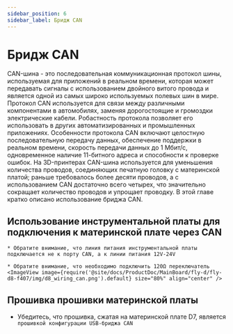 ```yaml
---
sidebar_position: 6
sidebar_label: Бридж CAN
---
```



# Бридж CAN

CAN-шина - это последовательная коммуникационная протокол шины, используемая для приложений в реальном времени, которая может передавать сигналы с использованием двойного витого провода и является одной из самых широко используемых полевых шин в мире. Протокол CAN используется для связи между различными компонентами в автомобилях, заменяя дорогостоящие и громоздки электрические кабели. Робастность протокола позволяет его использовать в других автоматизированных и промышленных приложениях. Особенности протокола CAN включают целостную последовательную передачу данных, обеспечение поддержки в реальном времени, скорость передачи данных до 1 Мбит/с, одновременное наличие 11-битного адреса и способности к проверке ошибок.
На 3D-принтерах CAN-шина используется для уменьшения количества проводов, соединяющих печатную головку с материнской платой; раньше требовалось более десяти проводов, а с использованием CAN достаточно всего четырех, что значительно сокращает количество проводов и упрощает проводку.
В этой главе кратко описано использование бриджа CAN.

## Использование инструментальной платы для подключения к материнской плате через CAN

    * Обратите внимание, что линия питания инструментальной платы подключается не к порту CAN, а к линии питания 12V-24V
    
    * Обратите внимание, что необходимо подключить 120Ω переключатель
    <ImageView image={require('@site/docs/ProductDoc/MainBoard/fly-d/fly-d8-f407/img/d8_wiring_can.png').default} size="80%" align="center" />

## Прошивка прошивки материнской платы

* Убедитесь, что прошивка, сжатая на материнской плате D7, является `прошивкой конфигурации USB-бриджа CAN`


    <GetCanbusUUID />